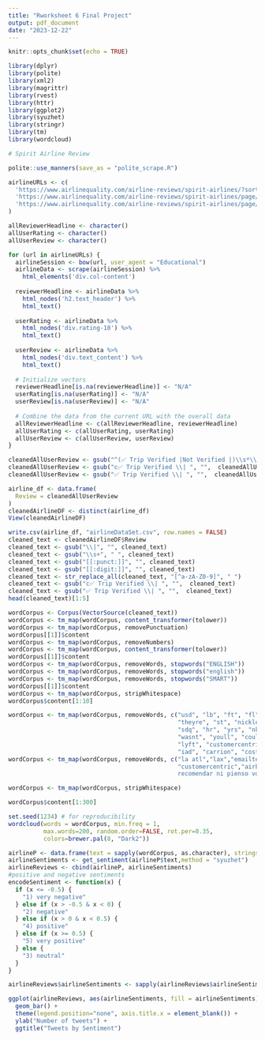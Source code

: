 ```yaml
---
title: "Rworksheet 6 Final Project"
output: pdf_document
date: "2023-12-22"
---
```


```r
knitr::opts_chunk$set(echo = TRUE)
```

```r
library(dplyr)
library(polite)
library(xml2)
library(magrittr)
library(rvest)
library(httr)
library(ggplot2)
library(syuzhet)
library(stringr)
library(tm)
library(wordcloud)
```

```r
# Spirit Airline Review

polite::use_manners(save_as = "polite_scrape.R")

airlineURLs <- c(
  'https://www.airlinequality.com/airline-reviews/spirit-airlines/?sortby=post_date%3ADesc&pagesize=100#google_vignette',
  'https://www.airlinequality.com/airline-reviews/spirit-airlines/page/2/?sortby=post_date%3ADesc&pagesize=100',
  'https://www.airlinequality.com/airline-reviews/spirit-airlines/page/3/?sortby=post_date%3ADesc&pagesize=100'
)

allReviewerHeadline <- character()
allUserRating <- character()
allUserReview <- character()

```

```r
for (url in airlineURLs) {
  airlineSession <- bow(url, user_agent = "Educational")
  airlineData <- scrape(airlineSession) %>%
    html_elements('div.col-content')
  
  reviewerHeadline <- airlineData %>%
    html_nodes('h2.text_header') %>%
    html_text()
  
  userRating <- airlineData %>%
    html_nodes('div.rating-10') %>%
    html_text()
  
  userReview <- airlineData %>%
    html_nodes('div.text_content') %>%
    html_text()
  
  # Initialize vectors
  reviewerHeadline[is.na(reviewerHeadline)] <- "N/A"
  userRating[is.na(userRating)] <- "N/A"
  userReview[is.na(userReview)] <- "N/A"
  
  # Combine the data from the current URL with the overall data
  allReviewerHeadline <- c(allReviewerHeadline, reviewerHeadline)
  allUserRating <- c(allUserRating, userRating)
  allUserReview <- c(allUserReview, userReview)
}
```

```r
cleanedAllUserReview <- gsub("^(✅ Trip Verified |Not Verified |)\\s*\\|\\s*", "", allUserReview)
cleanedAllUserReview <- gsub("c✅ Trip Verified \\| ", "",  cleanedAllUserReview)
cleanedAllUserReview <- gsub("✅ Trip Verified \\| ", "",  cleanedAllUserReview)

airline_df <- data.frame(
  Review = cleanedAllUserReview
)
cleanedAirlineDF <- distinct(airline_df)
View(cleanedAirlineDF)
```

```r
write.csv(airline_df, "airlineDataSet.csv", row.names = FALSE)
cleaned_text <- cleanedAirlineDF$Review
cleaned_text <- gsub("\\|", "", cleaned_text)
cleaned_text <- gsub("\\s+", " ", cleaned_text)
cleaned_text <- gsub("[[:punct:]]", "", cleaned_text)
cleaned_text <- gsub("[[:digit:]]", "", cleaned_text)
cleaned_text <- str_replace_all(cleaned_text, "[^a-zA-Z0-9]", " ")
cleaned_text <- gsub("c✅ Trip Verified \\| ", "",  cleaned_text)
cleaned_text <- gsub("✅ Trip Verified \\| ", "",  cleaned_text)
head(cleaned_text)[1:5]

```


```r
wordCorpus <- Corpus(VectorSource(cleaned_text))
wordCorpus <- tm_map(wordCorpus, content_transformer(tolower))
wordCorpus <- tm_map(wordCorpus, removePunctuation)
wordCorpus[[1]]$content
wordCorpus <- tm_map(wordCorpus, removeNumbers)
wordCorpus <- tm_map(wordCorpus, content_transformer(tolower))
wordCorpus[[1]]$content
wordCorpus <- tm_map(wordCorpus, removeWords, stopwords("ENGLISH"))
wordCorpus <- tm_map(wordCorpus, removeWords, stopwords("english"))
wordCorpus <- tm_map(wordCorpus, removeWords, stopwords("SMART"))
wordCorpus[[1]]$content
wordCorpus <- tm_map(wordCorpus, stripWhitespace)
wordCorpus$content[1:10]

wordCorpus <- tm_map(wordCorpus, removeWords, c("usd", "lb", "ft", "fl", "lauderdale", "rep", "ive", "ei", "ktn", "til", "im", "wont", "pm",
                                                "theyre", "st", "nickle", "lbs" , "lax", "ca", "till", "theyll", "youre", "tvs", "id", "jingyao", "li", "stl", "ill",
                                                "sdq", "hr", "yrs", "nk", "hr", "mco", "fll", "didnt", "ubers", "sna", "emailtext", "checkin",
                                                "wasnt", "youll", "couldnt", "noshow", "az", "dr", "checkedcarry", "elses", "isnt", "weve",
                                                "lyft", "customercentric", "lastminute", "careurgency", "bwi", "jetblues", "theyve", "hotelfooduberect",
                                                "iad", "carrion", "costumer"))
wordCorpus <- tm_map(wordCorpus, removeWords, c("la atl","lax","emailtext","tn tx","sna","ceo","tiktok","wifi","tvs","jingyao","stl","lbs","nk","sdq","airbnb","usd","ish","yrs","ga","augusta","fla","hordourves","az","noshow","dfw","hrs","bna","mco","fll","ryanair","tsa","iad","formy","hotelfooduberect","iad","jetblues","jetblue","usa","bwi","vr","fl","fll","careurgency","sonja","expediacom",
                                                "customercentric","airbnb","lyft","companys","empathy ten vuelo para las pm cada minutos nos atrasaban el vuelo al punto las nos cancelan el vuelo para decir nos pueden acomodar el el vuelo de las del peoximo con ni os peque os sufriendo por la espera es la primera vez viajaba con spirit ser la ltima por la voy 
                                                recomendar ni pienso volver utilizarla sirven poca empat","york","nyc","dimeing","checkedcarry", "the", "was", "they", "had", "this", "havethat", "have", "that","and", "our", "are", "with", "but", "for", "their", "which", "this", "were", "will", "then", "would", "just", "when", "this" , "the", "dont", "this"))

wordCorpus <- tm_map(wordCorpus, stripWhitespace)

wordCorpus$content[1:300]
```

```r
set.seed(1234) # for reproducibility
wordcloud(words = wordCorpus, min.freq = 1,
          max.words=200, random.order=FALSE, rot.per=0.35,
          colors=brewer.pal(8, "Dark2"))
```

```r
airlineP <- data.frame(text = sapply(wordCorpus, as.character), stringsAsFactors = FALSE)
airlineSentiments <- get_sentiment(airlineP$text,method = "syuzhet")
airlineReviews <- cbind(airlineP, airlineSentiments)
#positive and negative sentiments
encodeSentiment <- function(x) {
  if (x <= -0.5) {
    "1) very negative"
  } else if (x > -0.5 & x < 0) {
    "2) negative"
  } else if (x > 0 & x < 0.5) {
    "4) positive"
  } else if (x >= 0.5) {
    "5) very positive"
  } else {
    "3) neutral"
  }
}


```

```r
airlineReviews$airlineSentiments <- sapply(airlineReviews$airlineSentiments,encodeSentiment)

ggplot(airlineReviews, aes(airlineSentiments, fill = airlineSentiments)) +
  geom_bar() +
  theme(legend.position="none", axis.title.x = element_blank()) +
  ylab("Number of tweets") +
  ggtitle("Tweets by Sentiment")
```   